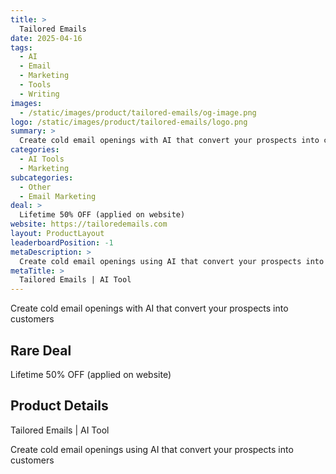 ```yaml
---
title: >
  Tailored Emails
date: 2025-04-16
tags:
  - AI
  - Email
  - Marketing
  - Tools
  - Writing
images:
  - /static/images/product/tailored-emails/og-image.png
logo: /static/images/product/tailored-emails/logo.png
summary: >
  Create cold email openings with AI that convert your prospects into customers
categories:
  - AI Tools
  - Marketing
subcategories:
  - Other
  - Email Marketing
deal: >
  Lifetime 50% OFF (applied on website)
website: https://tailoredemails.com
layout: ProductLayout
leaderboardPosition: -1
metaDescription: >
  Create cold email openings using AI that convert your prospects into customers
metaTitle: >
  Tailored Emails | AI Tool
---
```

Create cold email openings with AI that convert your prospects into customers

## Rare Deal

Lifetime 50% OFF (applied on website)

## Product Details

Tailored Emails | AI Tool

Create cold email openings using AI that convert your prospects into customers
